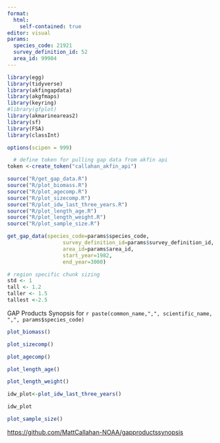 ```yaml
---
format: 
  html:
    self-contained: true
editor: visual
params: 
  species_code: 21921
  survey_definition_id: 52
  area_id: 99904
---
```


```r
library(egg)
library(tidyverse)
library(akfingapdata)
library(akgfmaps)
library(keyring)
#library(gfplot)
library(akmarineareas2)
library(sf)
library(FSA)
library(classInt)

options(scipen = 999)

  # define token for pulling gap data from akfin api
token <-create_token("callahan_akfin_api")

source("R/get_gap_data.R")
source("R/plot_biomass.R")
source("R/plot_agecomp.R")
source("R/plot_sizecomp.R")
source("R/plot_idw_last_three_years.R")
source("R/plot_length_age.R")
source("R/plot_length_weight.R")
source("R/plot_sample_size.R")

get_gap_data(species_code=params$species_code, 
                  survey_definition_id=params$survey_definition_id, 
                  area_id=params$area_id,
                  start_year=1982,
                  end_year=3000)

# region specific chunk sizing
std <- 1
tall <- 1.2
taller <- 1.5
tallest <-2.5

```

GAP Products Synopsis for `r paste(common_name,",", scientific_name, ",", params$species_code)`

```r
plot_biomass()
```

```r
plot_sizecomp()
```

```r
plot_agecomp()
```

```r
plot_length_age()
```

```r
plot_length_weight()
```

```r
idw_plot<-plot_idw_last_three_years()
```

```r
idw_plot
```

```r
plot_sample_size()
```

<https://github.com/MattCallahan-NOAA/gapproductssynopsis>
